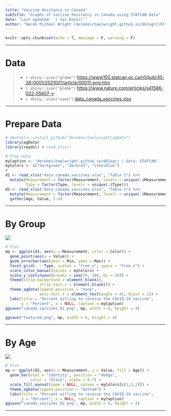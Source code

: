 ```yaml
---
title: "Vaccine Hesitancy in Canada"
subtitle: "Graphs of vaccine hesitancy in Canada using STATCAN data"
date: "Last updated: `r Sys.Date()`"
author: "Derek Michael Wright [derekmichaelwright.github.io/dblogr](https://derekmichaelwright.github.io/dblogr/) <derek.wright@usask.ca>"
---
```


```r
knitr::opts_chunk$set(echo = T, message = F, warning = F)
```

---

# Data

> - `r shiny::icon("globe")` [https://www150.statcan.gc.ca/n1/pub/45-28-0001/2021001/article/00011-eng.htm](https://www150.statcan.gc.ca/n1/pub/45-28-0001/2021001/article/00011-eng.htm){target="_blank"}
> - `r shiny::icon("globe")` [https://www.nature.com/articles/s41586-022-05607-y](https://www.nature.com/articles/s41586-022-05607-y){target="_blank"}
> - `r shiny::icon("save")` [data_canada_vaccines.xlsx](data_canada_vaccines.xlsx)

---

# Prepare Data

```r
# devtools::install_github("derekmichaelwright/agData")
library(agData)
library(readxl) # read_xlsx()
```

```r
# Prep data
myCaption <- "derekmichaelwright.github.io/dblogr/ | Data: STATCAN"
myColors <- c("darkgreen", "darkred", "steelblue")
#
d1 <- read_xlsx("data_canada_vaccines.xlsx", "Table 1") %>%
  mutate(Measurement = factor(Measurement, levels = unique(.$Measurement)),
         Type = factor(Type, levels = unique(.$Type)))
d2 <- read_xlsx("data_canada_vaccines.xlsx", "Table 2") %>%
  mutate(Measurement = factor(Measurement, levels = unique(.$Measurement))) %>%
  gather(Age, Value, 2:4)
```

---

# By Group

![](canada_vaccines_01.png)

```r
# Plot
mp <- ggplot(d1, aes(x = Measurement, color = Color)) +
  geom_point(aes(y = Value)) +
  geom_errorbar(aes(ymin = Min, ymax = Max)) +
  facet_grid(. ~ Type, scales = "free_x", space = "free_x") +
  scale_color_manual(values = myColors) +
  scale_y_continuous(breaks = seq(50, 100, by = 10)) +
  theme(strip.background = element_blank(),
               strip.text.x = element_blank()) +
  theme_agData(legend.position = "none",
               axis.text.x = element_text(angle = 45, hjust = 1)) +
  labs(title = "Percent willing to receive the COVID-19 vaccine", 
       y = "Percent", x = NULL, caption = myCaption)
ggsave("canada_vaccines_01.png", mp, width = 6, height = 4)
```

```r
ggsave("featured.png", mp, width = 6, height = 4)
```

---

# By Age

![](canada_vaccines_02.png)

```r
# Plot
mp <- ggplot(d2, aes(x = Measurement, y = Value, fill = Age)) +
  geom_bar(stat = "identity", position = "dodge", 
           color = "black", alpha = 0.7) +
  scale_fill_manual(name = NULL, values = myColors[c(1,3,2)]) +
  theme_agData(legend.position = "bottom") +
  labs(title = "Percent willing to receive the COVID-19 vaccine", 
       y = "Percent", x = NULL, caption = myCaption)
ggsave("canada_vaccines_02.png", mp, width = 6, height = 4)
```

---
